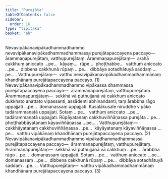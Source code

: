 ```yaml
---
title: "Purejāta"
tableOfContents: false
sidebar:
  order: 16
type: "tipitaka"
basket: "ab"
---
```



<DynamicBreadcrumb />

<Division number="105">

<Paragraph number="2347">
Nevavipākanavipākadhammadhammo nevavipākanavipākadhammadhammassa purejātapaccayena paccayo—  ārammaṇapurejātaṃ, vatthupurejātaṃ.
</Paragraph>

<Paragraph number="2348">
<Emphasis>Ārammaṇapurejātaṃ</Emphasis>—  arahā cakkhuṃ aniccato …pe…  kāyaṃ…  rūpe…  phoṭṭhabbe…  vatthuṃ aniccato …pe…  dibbena cakkhunā rūpaṃ …pe…  dibbāya sotadhātuyā saddaṃ …pe… . <Emphasis>Vatthupurejātaṃ</Emphasis>—  vatthu nevavipākanavipākadhammadhammānaṃ khandhānaṃ purejātapaccayena paccayo. (1)
</Paragraph>

<Paragraph number="2349">
Nevavipākanavipākadhammadhammo vipākassa dhammassa purejātapaccayena paccayo—  ārammaṇapurejātaṃ, vatthupurejātaṃ.
</Paragraph>

<Paragraph number="2350">
<Emphasis>Ārammaṇapurejātaṃ</Emphasis>—  sekkhā vā puthujjanā vā cakkhuṃ aniccato dukkhato anattato vipassanti, assādenti abhinandanti; taṃ ārabbha rāgo uppajjati …pe…  domanassaṃ uppajjati. Kusalākusale niruddhe vipāko tadārammaṇatā uppajjati. Sotaṃ …pe…  vatthuṃ aniccato …pe…  tadārammaṇatā uppajjati. Rūpāyatanaṃ cakkhuviññāṇassa purejāta …pe…  phoṭṭhabbāyatanaṃ kāyaviññāṇassa …pe… . <Emphasis>Vatthupurejātaṃ</Emphasis>—  cakkhāyatanaṃ cakkhuviññāṇassa …pe…  kāyāyatanaṃ kāyaviññāṇassa …pe…  vatthu vipākānaṃ khandhānaṃ purejātapaccayena paccayo. (2)
</Paragraph>

<Paragraph number="2351">
Nevavipākanavipākadhammadhammo vipākadhammadhammassa purejātapaccayena paccayo—  ārammaṇapurejātaṃ, vatthupurejātaṃ.
</Paragraph>

<Paragraph number="2352">
<Emphasis>Ārammaṇapurejātaṃ</Emphasis>—  sekkhā vā puthujjanā vā cakkhuṃ …pe…  ārabbha rāgo …pe…  domanassaṃ uppajjati. Sotaṃ …pe…  vatthuṃ aniccato …pe…  domanassaṃ …pe…  dibbena cakkhunā rūpaṃ …pe…  dibbāya sotadhātuyā saddaṃ …pe… .
</Paragraph>

<Paragraph number="2353">
<Emphasis>Vatthupurejātaṃ</Emphasis>—  vatthu vipākadhammadhammānaṃ khandhānaṃ purejātapaccayena paccayo. (3)
</Paragraph>
</Division>